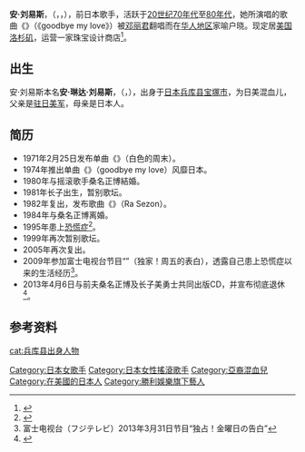 {{expand|time=2017-12-14T07:21:16+00:00}}
{{Infobox   musical artist
| Name            = 安·刘易斯<br>{{lang|ja|アン・ルイス}}（{{lang|en|Ann Lewis}}）
| Img             = 
| Img_capt        = 
| Background      = 女歌手
| Birth_name      = 安·琳达·刘易斯（{{lang-ja|アン・リンダ・ルイス}}，{{lang-en|Ann Linda Lewis}}）
| birth_date      = {{birth date and age|1956|6|5}}
| birth_place     = {{日本}}[[兵库县|兵库县]][[宝塚市|宝塚市]]
| Occupation      = [[歌手|歌手]]、[[商人|商人]]
| Instrument      = [[歌唱|歌唱]]
| Genre           = [[流行|流行]]、[[爵士|爵士]]
| Years_active    = [[20世纪70年代|1970年代]]至[[20世纪70年代|1980年代]]
| Label           = [[日本索尼音乐娱乐|Sony Music]]，[[胜利娱乐|VE]]
| Associated_acts = 
| URL             = [https://web.archive.org/web/20150723005154/http://www.annlewisoffice.jp/ 安·刘易斯官方网站]
}}

'''安·刘易斯'''，（{{lang-ja|アン・ルイス}}，{{lang-en|Ann Lewis}}，{{bd|1956年|6月5日||}}），前日本歌手，活跃于[[20世纪70年代|20世纪70年代]]至[[20世纪70年代|80年代]]，她所演唱的歌曲《{{lang|ja|グッド・バイ・マイ・ラブ}}》（《goodbye my love》）被[[邓丽君|邓丽君]]翻唱而在[[华人地区|华人地区]]家喻户晓。现定居[[美国|美国]][[洛杉矶|洛杉矶]]，运营一家珠宝设计商店<ref>{{Cite web |url=http://www.japantimes.co.jp/culture/2002/12/15/music/ann-lewis-in-drivers-seat-with-new-single/#.VTm1jkeTkjY |title=Ann Lewis in driver’s seat with new single |accessdate=2015-04-24 |archive-date=2016-03-11 |archive-url=https://web.archive.org/web/20160311170803/http://www.japantimes.co.jp/culture/2002/12/15/music/ann-lewis-in-drivers-seat-with-new-single/#.VTm1jkeTkjY |dead-url=no }}</ref>。
== 出生 ==
安·刘易斯本名'''安·琳达·刘易斯'''，（{{lang-ja|アン・リンダ・ルイス}}，{{lang-en|Ann Linda Lewis}}），出身于[[日本|日本]][[兵库县|兵库县]][[宝塚市|宝塚市]]，为日美混血儿，父亲是[[驻日美军|驻日美军]]，母亲是日本人。

== 简历 ==
* 1971年2月25日发布单曲《{{lang|ja|白い週末}}》（白色的周末）。
* 1974年推出单曲《{{lang|ja|グッド・バイ・マイ・ラブ}}》（goodbye my love）风靡日本。
* 1980年与摇滚歌手桑名正博結婚。
* 1981年长子出生，暂别歌坛。
* 1982年复出，发布歌曲《{{lang|ja|ラ・セゾン}}》（Ra Sezon）。
* 1984年与桑名正博离婚。
* 1995年患上[[恐慌症|恐慌症]]<ref>{{Cite web |url=http://anoima.info/ann-lewis/ |title=アン・ルイスの現在 |access-date=2015-04-24 |archive-date=2015-04-20 |archive-url=https://web.archive.org/web/20150420065140/http://anoima.info/ann-lewis/ }}</ref>。
* 1999年再次暂别歌坛。
* 2005年再次复出。
* 2009年参加富士电视台节目“{{lang|ja|独占!金曜日の告白SP}}”（独家！周五的表白），透露自己患上恐慌症以来的生活经历<ref>富士电视台（フジテレビ）2013年3月31日节目“独占！金曜日の告白”</ref>。
* 2013年4月6日与前夫桑名正博及长子美勇士共同出版CD，并宣布彻底退休<ref>{{Cite web |url=http://headlines.yahoo.co.jp/hl?a=20130406-00000062-dal-ent |title=雅虎新闻：アン・ルイス引退決意 |access-date=2015-04-24 |archive-date=2013-05-20 |archive-url=https://web.archive.org/web/20130520161140/http://headlines.yahoo.co.jp/hl?a=20130406-00000062-dal-ent |dead-url=yes }}</ref>。

== 参考资料 ==
{{reflist}}

{{normdaten}}
{{DEFAULTSORT:Ann Lewis}}
[[Category:日本女歌手|Category:日本女歌手]]
[[Category:日本女性搖滾歌手|Category:日本女性搖滾歌手]]
[[Category:亞裔混血兒|Category:亞裔混血兒]]
[[Category:在美國的日本人|Category:在美國的日本人]]
[[Category:勝利娛樂旗下藝人|Category:勝利娛樂旗下藝人]]
[[cat:兵库县出身人物|cat:兵库县出身人物]]